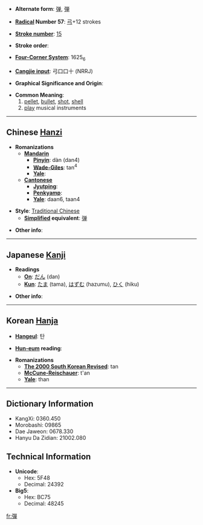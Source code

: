 * '''Alternate form''': [[弹]], [[弾]]

* '''[[Wiktionary:Chinese radical index| Radical]] Number 57''': [[Wiktionary:Chinese radical index 弓|弓]]+12 strokes

* '''[[Wiktionary:Chinese total strokes index|Stroke number]]''': [[Wiktionary:Chinese total strokes index 15|15]]

* '''Stroke order''': 

* '''[[Wiktionary:Chinese four corner index|Four-Corner System]]''': 1625<sub>6</sub>

* '''[[Wiktionary:Chinese Cangjie index|Cangjie input]]''': 弓口口十 (NRRJ)

* '''Graphical Significance and Origin''': 

* '''Common Meaning''': 
*# [[pellet]], [[bullet]], [[shot]], [[shell]]
*# [[play]] musical instruments

----

== Chinese [[Hanzi]] ==

* '''Romanizations'''
** '''[[Mandarin]]'''
*** '''[[Pinyin]]''': dàn (dan4)
*** '''[[Wade-Giles]]''': tan<sup>4</sup>
*** '''[[Yale]]''': 
** '''[[Cantonese]]'''
*** '''[[Jyutping]]''':
*** '''[[Penkyamp]]''': 
*** '''[[Yale]]''': daan6, taan4

* '''Style''': [[Traditional Chinese]] 
** '''[[Simplified Chinese|Simplified]] equivalent''': [[弹]]

* '''Other info''': 

----

== Japanese [[Kanji]] ==

* '''Readings'''
** '''[[On]]''': [[だん]] (dan)
** '''[[Kun]]''': [[たま]] (tama), [[はずむ]] (hazumu), [[ひく]] (hiku)

* '''Other info''':  

----

== Korean [[Hanja]] ==

* '''[[Hangeul]]''': 탄

* '''[[Hun-eum]] reading''': 

* '''Romanizations'''
** '''[[The 2000 South Korean Revised Romanization|The 2000 South Korean Revised]]''': tan
** '''[[McCune-Reischauer]]''': t'an
** '''[[Yale]]''': than

----

== Dictionary Information ==

* KangXi: 0360.450
* Morobashi: 09865
* Dae Jaweon: 0678.330
* Hanyu Da Zidian: 21002.080

== Technical Information ==

* '''Unicode''':
** Hex: 5F48
** Decimal: 24392
* '''Big5''':
** Hex: BC75
** Decimal: 48245

[[fr:彈]]